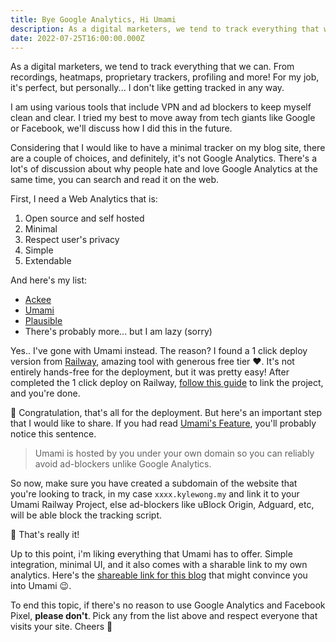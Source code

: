 ```yaml
---
title: Bye Google Analytics, Hi Umami
description: As a digital marketers, we tend to track everything that we can. From recordings, heatmaps, proprietary trackers, profiling and more! For my job, it's perfect, but personally... I don't like getting tracked in any way.
date: 2022-07-25T16:00:00.000Z
---
```


As a digital marketers, we tend to track everything that we can. From recordings, heatmaps, proprietary trackers, profiling and more! For my job, it's perfect, but personally... I don't like getting tracked in any way.

I am using various tools that include VPN and ad blockers to keep myself clean and clear. I tried my best to move away from tech giants like Google or Facebook, we'll discuss how I did this in the future.

Considering that I would like to have a minimal tracker on my blog site, there are a couple of choices, and definitely, it's not Google Analytics. There's a lot's of discussion about why people hate and love Google Analytics at the same time, you can search and read it on the web.

First, I need a Web Analytics that is:

1. Open source and self hosted
2. Minimal
3. Respect user's privacy
4. Simple
5. Extendable

And here's my list:

-   [Ackee](https://ackee.electerious.com)
-   [Umami](https://umami.is)
-   [Plausible](https://plausible.io)
-   There's probably more... but I am lazy (sorry)

Yes.. I've gone with Umami instead. The reason? I found a 1 click deploy version from [Railway](https://railway.app/starters?search=umami&referralCode=mK3Big), amazing tool with generous free tier ❤️. It's not entirely hands-free for the deployment, but it was pretty easy! After completed the 1 click deploy on Railway, [follow this guide](https://umami.is/docs/running-on-railway) to link the project, and you're done.

🎉 Congratulation, that's all for the deployment. But here's an important step that I would like to share. If you had read [Umami's Feature](https://umami.is/features), you'll probably notice this sentence.

> Umami is hosted by you under your own domain so you can reliably avoid ad-blockers unlike Google Analytics.

So now, make sure you have created a subdomain of the website that you're looking to track, in my case `xxxx.kylewong.my` and link it to your Umami Railway Project, else ad-blockers like uBlock Origin, Adguard, etc, will be able block the tracking script.

🥳 That's really it!

Up to this point, i'm liking everything that Umami has to offer. Simple integration, minimal UI, and it also comes with a sharable link to my own analytics. Here's the [shareable link for this blog](https://5oddwdpyqe.kylewong.my/share/zT7fHNea/Kyle%20Blog) that might convince you into Umami 😉.

To end this topic, if there's no reason to use Google Analytics and Facebook Pixel, **please don't**. Pick any from the list above and respect everyone that visits your site. Cheers 🥂
